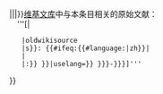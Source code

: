 {{sister
|project = wikisource
|text = {{#ifeq:{{#language:{{{1}}}}}|{{{1}}}||{{Iso2lang-chinese|{{{1}}}}}}}[[维基文库]]中与本条目相关的原始文献：<br>
<span style="margin-left: 1em">'''[{{fullurl:<!--
-->{{#ifeq:{{#language:{{{1}}}|zh}}|{{{1}}}
    |oldwikisource
    |s}}:<!--
-->{{#ifeq:{{#language:{{{1}}}|zh}}|{{{1}}}
    |
    |{{{1}}}:}}<!--
-->{{{2|{{PAGENAME}}}}}|uselang={{int:Lang}}}} {{{3|-{{{{2|{{PAGENAME}}}}}}-}}}]'''</span>
}}<noinclude>{{Documentation}}</noinclude>